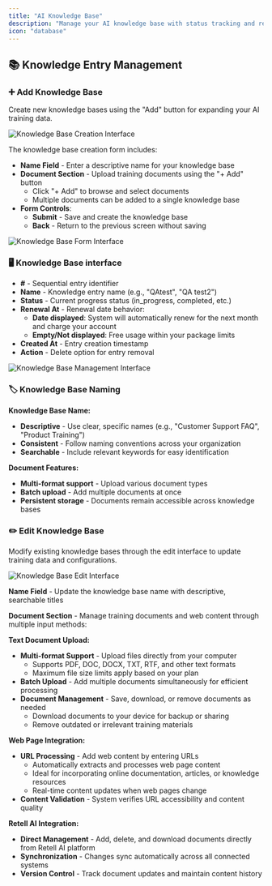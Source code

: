 ```yaml
---
title: "AI Knowledge Base"
description: "Manage your AI knowledge base with status tracking and renewal management for optimal AI performance"
icon: "database"
---
```


## 📚 Knowledge Entry Management

### ➕ Add Knowledge Base

Create new knowledge bases using the "Add" button for expanding your AI training data.

![Knowledge Base Creation Interface](/images/ai/knowledge-base/add-btn.png)

The knowledge base creation form includes:

- **Name Field** - Enter a descriptive name for your knowledge base
- **Document Section** - Upload training documents using the "+ Add" button
  - Click "+ Add" to browse and select documents
  - Multiple documents can be added to a single knowledge base
- **Form Controls**:
  - **Submit** - Save and create the knowledge base
  - **Back** - Return to the previous screen without saving

![Knowledge Base Form Interface](/images/ai/knowledge-base/overview.png)

### 🖥️ Knowledge Base interface

- **#** - Sequential entry identifier
- **Name** - Knowledge entry name (e.g., "QAtest", "QA test2")
- **Status** - Current progress status (in_progress, completed, etc.)
- **Renewal At** - Renewal date behavior:
  - **Date displayed**: System will automatically renew for the next month and charge your account
  - **Empty/Not displayed**: Free usage within your package limits
- **Created At** - Entry creation timestamp
- **Action** - Delete option for entry removal

![Knowledge Base Management Interface](/images/ai/knowledge-base/add-knowledge-base.png)

### 🏷️ Knowledge Base Naming

**Knowledge Base Name:**
- **Descriptive** - Use clear, specific names (e.g., "Customer Support FAQ", "Product Training")
- **Consistent** - Follow naming conventions across your organization
- **Searchable** - Include relevant keywords for easy identification

**Document Features:**
- **Multi-format support** - Upload various document types
- **Batch upload** - Add multiple documents at once
- **Persistent storage** - Documents remain accessible across knowledge bases

### ✏️ Edit Knowledge Base

Modify existing knowledge bases through the edit interface to update training data and configurations.

![Knowledge Base Edit Interface](/images/ai/knowledge-base/edit-knowledge-base.png)

 

**Name Field** - Update the knowledge base name with descriptive, searchable titles

**Document Section** - Manage training documents and web content through multiple input methods:

**Text Document Upload:**
- **Multi-format Support** - Upload files directly from your computer
  - Supports PDF, DOC, DOCX, TXT, RTF, and other text formats
  - Maximum file size limits apply based on your plan
- **Batch Upload** - Add multiple documents simultaneously for efficient processing
- **Document Management** - Save, download, or remove documents as needed
  - Download documents to your device for backup or sharing
  - Remove outdated or irrelevant training materials

**Web Page Integration:**
- **URL Processing** - Add web content by entering URLs
  - Automatically extracts and processes web page content
  - Ideal for incorporating online documentation, articles, or knowledge resources
  - Real-time content updates when web pages change
- **Content Validation** - System verifies URL accessibility and content quality

**Retell AI Integration:**
- **Direct Management** - Add, delete, and download documents directly from Retell AI platform
- **Synchronization** - Changes sync automatically across all connected systems
- **Version Control** - Track document updates and maintain content history
